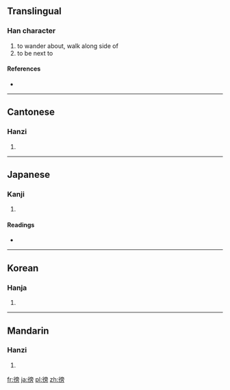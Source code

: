 ==Translingual==

===Han character===
{{Han char|rn=60|rad=彳|as=10|sn=13|four=2022<sub>7</sub>|canj=竹人卜月尸 (HOYBS)}}

# to wander about, walk along side of
# to be next to

====References====
* {{Han ref|kx=0370.090|dkj=10200|dj=0696.130|hdz=20839.090|uh=5FAC|ud=24492|bh=B74B|bd=46923}}

----

==Cantonese==

===Hanzi===
{{yue-hanzi|jyut=|y=pong4}}

# {{defn|lang=yue|sort=彳10}}

----

==Japanese==

===Kanji===
{{ja-kanji|grade=|rs=彳10}}

# {{defn|lang=ja|sort=彳10}}

====Readings====
* {{ja-readings|on=[[ほう]] (hō), [[ぼう]] (bō)|kun=[[つきそう]] (tsukisou)}}

----

==Korean==

===Hanja===
{{ko-hanja|hangeul=방|eumhun=|rv=bang|mr=pang|y=pang}}

# {{defn|lang=ko|sort=彳10}}

----

==Mandarin==

===Hanzi===
{{cmn-hanzi|pin=[[páng]] ([[pang2]])|wg=p'ang<sup>2</sup>}}

# {{defn|lang=cmn|sort=彳10}}

[[fr:徬]]
[[ja:徬]]
[[pl:徬]]
[[zh:徬]]